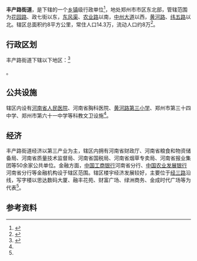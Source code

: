 {{中国乡级行政区
|景观照片文件名 = Nongye Expressway 04.jpg
|景观照片描述 = [[农业快速路|农业快速路]]辖区内路段街景
|汉语拼音 = 
|其他语言 = 
|其他语言名称 = 
|旧称 = 
|地名出处 = 
|位置图文件名 = 
|位置图描述 = 
|自定义图片= 
|建置时间 = 2000年5月
|政府驻地 = 
|毗邻 = [[如意湖街道|如意湖街道]]、[[花园路街道_(郑州市)|花园路街道]]、[[文化路街道_(郑州市)|文化路街道]]、[[北林路街道|北林路街道]]
|总面积 = 8平方公里
|总人口 = 
|总人口年份 = 
|户籍人口 = 
|户籍人口年份 = 
|常住人口 = 14.3万
|常住人口年份 = 
|人口密度 = 
|GDP = 
|GDP年份 = 
|邮政编码 = 
|电话区号 = 371
|官方网站 = 
|网站名称 = 
|41/01/05/009/000}}

'''丰产路街道'''，是{{PRC admin/fullname|41/01/05/009/000|3}}下辖的一个[[乡镇|乡镇]]级行政单位<ref>{{PRC admin/ref sgc|{{PRC admin/parent|41/01/05/009/000}}}}</ref>，地处郑州市市区东北部，管辖范围为[[花园路_(郑州)|花园路]]、政七街以东，[[东风渠|东风渠]]、[[农业路|农业路]]以南，[[中州大道|中州大道]]以西，[[黄河路_(郑州)|黄河路]]、[[纬五路_(郑州)|纬五路]]以北。辖区总面积约8平方公里，常住人口14.3万，流动人口约8万<ref name=intro>{{cite web |title=丰产路街道简介 |url=https://zzjs.hnzwfw.gov.cn/col/col3210/index.html?areaCode=410105009000 |website=郑州政务服务网 |accessdate=2021-02-05}}</ref>。

== 行政区划 ==
丰产路街道下辖以下地区：<ref>{{PRC admin/ref sgc|41/01/05/009/000}}</ref>

{{PRC admin/children|41/01/05/009/000}}。

== 公共设施 ==
辖区内设有[[河南省人民医院|河南省人民医院]]、河南省胸科医院、[[郑州市金水区黄河路第三小学|黄河路第三小学]]、郑州市第三十四中学、郑州市第六十一中学等科教文卫设施<ref name=intro />。

== 经济 ==
丰产路街道经济以第三产业为主，辖区内拥有河南省财政厅、河南省粮食和物资储备局、河南省质量技术监督局、河南省国税局、河南省烟草专卖局、河南省报业集团等50余家公共单位。金融方面，[[中国工商银行|中国工商银行]]河南省分行、[[中国农业发展银行|中国农业发展银行]]河南省分行等金融机构设于辖区范围。辖区楼宇经济发展较好，主要位于[[经三路_(郑州)|经三路]]沿线，写字楼以思达数码大厦、融丰花苑、财富广场、绿洲商务、金成时代广场等为代表<ref name=intro />。

== 参考资料 ==

{{reflist}}

{{行政区划小作品}}
{{PRC admin/navcat|41/01/05/009/000}}